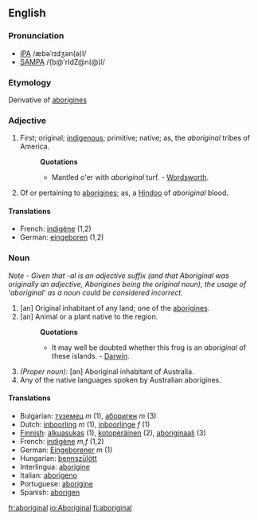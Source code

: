 {{rfc}}
==English==
===Pronunciation===
*[[w:IPA|IPA]] /æbəˈrɪdʒən(ə)l/
*[[w:SAMPA|SAMPA]] /{b@'rIdZ@n(@)l/

===Etymology===

Derivative of [[aborigines]]

===Adjective===

#First; original; [[indigenous]]; primitive; native; as, the ''aboriginal'' tribes of America.
#:'''Quotations'''
#:*Mantled o'er with ''aboriginal'' turf. - [[Wordsworth]].
#Of or pertaining to [[aborigines]]; as, a [[Hindoo]] of ''aboriginal'' blood.

====Translations====
*French: [[indigène]] (1,2)
*German: [[eingeboren]] (1,2)

===Noun===
''Note - Given that -al is an adjective suffix (and that Aboriginal was originally an adjective, Aborigines being the original noun), the usage of 'aboriginal' as a noun could be considered incorrect.''

#[an] Original inhabitant of any land; one of the [[aborigines]].
#[an] Animal or a plant native to the region.
#:'''Quotations'''
#:*It may well be doubted whether this frog is an ''aboriginal'' of these islands. - [[Darwin]].
#''(Proper noun):'' [an] Aboriginal inhabitant of Australia.
#Any of the native languages spoken by Australian aborigines.


====Translations====
*Bulgarian: [[туземец]] ''m'' (1), [[абориген]] ''m'' (3)
*Dutch: [[inboorling]] ''m'' (1), [[inboorlinge]] ''f'' (1)
*[[Finnish]]: [[alkuasukas]] (1), [[kotoperäinen]] (2), [[aboriginaali]] (3)
*French: [[indigène]] ''m,f'' (1,2)
*German: [[Eingeborener]] ''m'' (1)
*Hungarian: [[bennszülött]]
*Interlingua: [[aborigine]]
*Italian: [[aborigeno]]
*Portuguese: [[aborígine]]
*Spanish: [[aborigen]]

[[fr:aboriginal]]
[[io:Aboriginal]]
[[fi:aboriginal]]